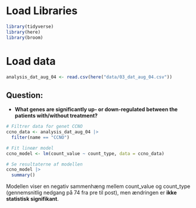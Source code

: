 # Load Libraries

```r
library(tidyverse)
library(here)
library(broom)
```

# Load data

```r
analysis_dat_aug_04 <- read.csv(here("data/03_dat_aug_04.csv"))
```

## Question:

-   **What genes are significantly up- or down-regulated between the patients with/without treatment?**

```r
# Filtrer data for genet CCNO
ccno_data <- analysis_dat_aug_04 |> 
  filter(name == "CCNO")

# Fit lineær model
ccno_model <- lm(count_value ~ count_type, data = ccno_data)

# Se resultaterne af modellen
ccno_model |> 
  summary()

```

Modellen viser en negativ sammenhæng mellem count_value og count_type (gennemsnitlig nedgang på 74 fra pre til post), men ændringen er **ikke statistisk signifikant**.
